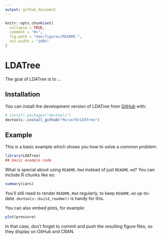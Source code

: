 ```yaml
---
output: github_document
---
```


<!-- README.md is generated from README.Rmd. Please edit that file -->

```r
knitr::opts_chunk$set(
  collapse = TRUE,
  comment = "#>",
  fig.path = "man/figures/README-",
  out.width = "100%"
)
```

# LDATree

<!-- badges: start -->
<!-- badges: end -->

The goal of LDATree is to ...

## Installation

You can install the development version of LDATree from [GitHub](https://github.com/) with:

``` r
# install.packages("devtools")
devtools::install_github("Moran79/LDATree")
```

## Example

This is a basic example which shows you how to solve a common problem:

```r
library(LDATree)
## basic example code
```

What is special about using `README.Rmd` instead of just `README.md`? You can include R chunks like so:

```r
summary(cars)
```

You'll still need to render `README.Rmd` regularly, to keep `README.md` up-to-date. `devtools::build_readme()` is handy for this.

You can also embed plots, for example:

```r
plot(pressure)
```

In that case, don't forget to commit and push the resulting figure files, so they display on GitHub and CRAN.
